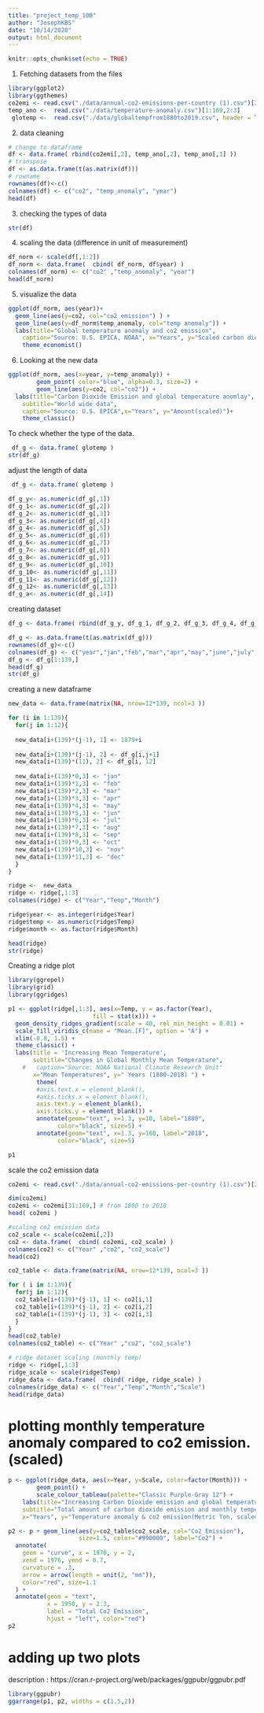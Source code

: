 ```yaml
---
title: "project_temp_100"
author: "JosephKBS"
date: "10/14/2020"
output: html_document
---
```


```r
knitr::opts_chunk$set(echo = TRUE)
```


1. Fetching datasets from the files
```r
library(ggplot2)
library(ggthemes)
co2emi <- read.csv("./data/annual-co2-emissions-per-country (1).csv")[22851:23019,3:4]
temp_ano <-  read.csv("./data/temperature-anomaly.csv")[1:169,2:3]
 glotemp <-  read.csv("./data/globaltempfrom1880to2019.csv", header = TRUE)[2:141,1:14]
```

2. data cleaning 
```r
# change to dataframe
df <- data.frame( rbind(co2emi[,2], temp_ano[,2], temp_ano[,1] ))
# transpose
df <- as.data.frame(t(as.matrix(df)))
# rowname 
rownames(df)<-c()
colnames(df) <- c("co2", "temp_anomaly", "year")
head(df)
```

3. checking the types of data
```r
str(df)
```

4. scaling the data (difference in unit of measurement)
```r
df_norm <- scale(df[,1:2])
df_norm <- data.frame(  cbind( df_norm, df$year) )
colnames(df_norm) <- c("co2" ,"temp_anomaly", "year")
head(df_norm)
```
5. visualize the data
```r
ggplot(df_norm, aes(year))+
  geom_line(aes(y=co2, col="co2 emission") ) + 
  geom_line(aes(y=df_norm$temp_anomaly, col="temp anomaly")) +
  labs(title="Global temperature anomaly and co2 emission", 
    caption="Source: U.S. EPICA, NOAA", x="Years", y="Scaled carbon dioxide emission")+
    theme_economist() 
```

6. Looking at the new data 
```r
ggplot(df_norm, aes(x=year, y=temp_anomaly)) + 
        geom_point( color="blue", alpha=0.3, size=2) +
        geom_line(aes(y=co2, col="co2")) +
  labs(title="Carbon Dioxide Emission and global temperature anomlay", 
    subtitle="World wide data", 
    caption="Source: U.S. EPICA",x="Years", y="Amount(scaled)")+
    theme_classic() 
```
To check whether the type of the data.
```r
 df_g <- data.frame( glotemp )
str(df_g)
```

adjust the length of data
```r
 df_g <- data.frame( glotemp )

df_g_y<- as.numeric(df_g[,1])
df_g_1<- as.numeric(df_g[,2])
df_g_2<- as.numeric(df_g[,3])
df_g_3<- as.numeric(df_g[,4])
df_g_4<- as.numeric(df_g[,5])
df_g_5<- as.numeric(df_g[,6])
df_g_6<- as.numeric(df_g[,7])
df_g_7<- as.numeric(df_g[,8])
df_g_8<- as.numeric(df_g[,9])
df_g_9<- as.numeric(df_g[,10])
df_g_10<- as.numeric(df_g[,11])
df_g_11<- as.numeric(df_g[,12])
df_g_12<- as.numeric(df_g[,13])
df_g_a<- as.numeric(df_g[,14])
```

creating dataset
```r
df_g <- data.frame( rbind(df_g_y, df_g_1, df_g_2, df_g_3, df_g_4, df_g_5, df_g_6, df_g_7, df_g_8, df_g_9,df_g_10,df_g_11, df_g_12, df_g_a) )

df_g <- as.data.frame(t(as.matrix(df_g)))
rownames(df_g)<-c()
colnames(df_g) <- c("year","jan","feb","mar","apr","may","june","july","aug","sep","oct","nov","dec","ave")
df_g <- df_g[1:139,]
head(df_g)
str(df_g)
```

creating a new dataframe 
```r
new_data <- data.frame(matrix(NA, nrow=12*139, ncol=3 ))

for (i in 1:139){
  for(j in 1:12){
    
  new_data[i+(139)*(j-1), 1] <- 1879+i
  
  new_data[i+(139)*(j-1), 2] <- df_g[i,j+1]
  new_data[i+(139)*(11), 2] <- df_g[i, 12]
  
  new_data[i+(139)*0,3] <- "jan"
  new_data[i+(139)*1,3] <- "feb"
  new_data[i+(139)*2,3] <- "mar"
  new_data[i+(139)*3,3] <- "apr"
  new_data[i+(139)*4,3] <- "may"
  new_data[i+(139)*5,3] <- "jun"
  new_data[i+(139)*6,3] <- "jul"
  new_data[i+(139)*7,3] <- "aug"
  new_data[i+(139)*8,3] <- "sep"
  new_data[i+(139)*9,3] <- "oct"
  new_data[i+(139)*10,3] <- "nov"
  new_data[i+(139)*11,3] <- "dec"  
  }
}

ridge <-  new_data
ridge <- ridge[,1:3]
colnames(ridge) <- c("Year","Temp","Month")

ridge$year <- as.integer(ridge$Year)
ridge$temp <- as.numeric(ridge$Temp)
ridge$month <- as.factor(ridge$Month)

head(ridge)
str(ridge)
```
Creating a ridge plot
```r
library(ggrepel)
library(grid)
library(ggridges)

p1 <- ggplot(ridge[,1:3], aes(x=Temp, y = as.factor(Year), 
                        fill = stat(x))) + 
  geom_density_ridges_gradient(scale = 40, rel_min_height = 0.01) +
  scale_fill_viridis_c(name = "Mean.[F]", option = "A") +
  xlim(-0.8, 1.5) +
  theme_classic() +
  labs(title = 'Increasing Mean Temperature', 
       subtitle="Changes in Global Monthly Mean Temperature",
    #   caption="Source: NOAA National Climate Research Unit"
       x="Mean Temperatures", y=" Years (1880-2018) ") + 
        theme(
        #axis.text.x = element_blank(),
        #axis.ticks.x = element_blank(),
        axis.text.y = element_blank(),
        axis.ticks.y = element_blank()) + 
        annotate(geom="text", x=1.3, y=10, label="1880",
              color="black", size=5) +
        annotate(geom="text", x=1.3, y=160, label="2018",
              color="black", size=5)

p1
```

scale the co2 emission data
```r
co2emi <- read.csv("./data/annual-co2-emissions-per-country (1).csv")[22851:23019,3:4]

dim(co2emi)
co2emi <- co2emi[31:169,] # from 1880 to 2018
head( co2emi )

#scaling co2 emission data
co2_scale <- scale(co2emi[,2])
co2 <- data.frame(  cbind( co2emi, co2_scale) )
colnames(co2) <- c("Year" ,"co2", "co2_scale")
head(co2)

co2_table <- data.frame(matrix(NA, nrow=12*139, ncol=3 ))

for ( i in 1:139){
  for(j in 1:12){
  co2_table[i+(139)*(j-1), 1] <- co2[i,1]
  co2_table[i+(139)*(j-1), 2] <- co2[i,2]
  co2_table[i+(139)*(j-1), 3] <- co2[i,3]
  }
}
head(co2_table)
colnames(co2_table) <- c("Year" ,"co2", "co2_scale")

# ridge dataset scaling (monthly temp)
ridge <- ridge[,1:3]
ridge_scale <- scale(ridge$Temp)
ridge_data <- data.frame(  cbind( ridge, ridge_scale) )
colnames(ridge_data) <- c("Year","Temp","Month","Scale")
head(ridge_data)

```

# plotting monthly temperature anomaly compared to co2 emission.(scaled)
```r

p <- ggplot(ridge_data, aes(x=Year, y=Scale, color=factor(Month))) + 
        geom_point() + 
        scale_colour_tableau(palette="Classic Purple-Gray 12") +
    labs(title="Increasing Carbon Dioxide emission and global temperature", 
    subtitle="Total amount of carbon dioxide emission and monthly temperature anomaly compared to 1950-1980.", 
    x="Years", y="Temperature anomaly & co2 emission(Metric Ton, scaled)" ) + theme_classic()       

p2 <- p + geom_line(aes(y=co2_table$co2_scale, col="Co2_Emission"), 
                    size=1.5, color="#990000", label="Co2") +  
  annotate(
    geom = "curve", x = 1970, y = 2, 
    xend = 1976, yend = 0.7, 
    curvature = .3, 
    arrow = arrow(length = unit(2, "mm")), 
    color="red", size=1.1
  ) +
  annotate(geom = "text", 
           x = 1950, y = 2.3, 
           label = "Total Co2 Emission", 
           hjust = "left", color="red")
p2
```

# adding up two plots
 description :  https://cran.r-project.org/web/packages/ggpubr/ggpubr.pdf

```r
library(ggpubr)
ggarrange(p1, p2, widths = c(1.5,2))
```

